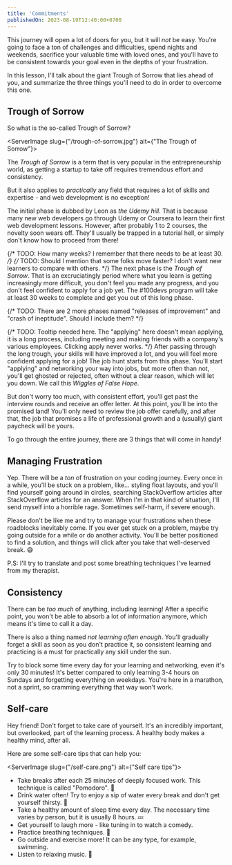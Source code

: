 ```yaml
---
title: 'Commitments'
publishedOn: 2023-08-19T12:40:00+0700
---
```


This journey will open a lot of doors for you, but it will *not* be easy. You're going to face a ton of challenges and difficulties,
spend nights and weekends, sacrifice your valuable time with loved ones, and you'll have to be consistent towards your goal
even in the depths of your frustration.

In this lesson, I'll talk about the giant Trough of Sorrow that lies ahead of you, and summarize the three things you'll need to do in order to
overcome this one.


## Trough of Sorrow
So what is the so-called Trough of Sorrow?

<ServerImage slug={"/trough-of-sorrow.jpg"} alt={"The Trough of Sorrow"}></ServerImage>

The <ColorEmphasis color="#FF6666">*Trough of Sorrow*</ColorEmphasis> is a term that is very popular in the entrepreneurship world, as getting a startup to take off requires tremendous
effort and consistency.

But it also applies to *practically* any field that requires a lot of skills and expertise - and web development is no exception!

The initial phase is dubbed by Leon as *the Udemy hill*. That is because many new web developers go
through Udemy or Coursera to learn their first web development lessons. However, after probably 1 to 2 courses, the novelty soon wears off. They'll usually be trapped in a tutorial hell,
or simply don't know how to proceed from there!

{/* TODO: How many weeks? I remember that there needs to be at least 30. */}
{/* TODO: Should I mention that some folks move faster? I don't want new learners to compare with others. */}
The next phase is the <ColorEmphasis color="#FF6666">*Trough of Sorrow*</ColorEmphasis>. That is an excruciatingly period
where what you learn is getting increasingly more difficult, you don't feel you made any progress, and you don't feel confident
to apply for a job yet. The #100devs program will take at least 30 weeks to complete and get you out of this long phase.

{/* TODO: There are 2 more phases named "releases of improvement" and "crash of ineptitude". Should I include them? */}

{/* TODO: Tooltip needed here. The "applying" here doesn't mean applying, it is a long process, including meeting
and making friends with a company's various employees. Clicking apply never works. */}
After passing through the long trough, your skills will have improved a lot, and you will feel more confident applying
for a job! The job hunt starts from this phase. You'll start "applying" and networking your way into jobs, but more often
than not, you'll get ghosted or rejected, often without a clear reason, which will let you down. We call this
*Wiggles of False Hope*.

But don't worry too much, with consistent effort, you'll get past the interview rounds and receive an offer letter.
At this point, you'll be into <ColorEmphasis>the promised land</ColorEmphasis>! You'll only need to review the job offer
carefully, and after that, the job that promises a life of professional growth and a (usually) giant paycheck will be yours.

To go through the entire journey, there are 3 things that will come in handy!

## Managing Frustration

Yep. There will be a *ton* of frustration on your coding journey. Every once in a while, you'll be stuck on a problem,
like... styling float layouts, and you'll find yourself going around in circles, searching StackOverflow articles after
StackOverflow articles for an answer. When I'm in that kind of situation, I'll send myself into a horrible rage.
Sometimes self-harm, if severe enough.

Please don't be like me and try to manage your frustrations when these roadblocks inevitably come. If you ever get stuck
on a problem, maybe try going outside for a while or do another activity. You'll be better positioned to find a solution,
and things will click after you take that well-deserved break. 😅

P.S: I'll try to translate and post some breathing techniques I've learned from my therapist.

## Consistency

There can be *too much* of anything, including learning! After a specific point, you won't be able to absorb a lot
of information anymore, which means it's time to call it a day.

There is also a thing named *not learning often enough*. You'll gradually forget a skill as soon as you don't practice it,
so consistent learning and practicing is a must for practically any skill under the sun.

Try to block some time every day for your learning and networking, even it's only 30 minutes! It's better compared to only learning 3-4
hours on Sundays and forgetting everything on weekdays. You're here in a marathon, not a sprint, so cramming everything that way won't work.


## Self-care

Hey friend! Don't forget to take care of yourself. It's an incredibly important, but overlooked, part of the learning
process. A healthy body makes a healthy mind, after all.

Here are some self-care tips that can help you:

<ServerImage slug={"/self-care.png"} alt={"Self care tips"}></ServerImage>

- Take breaks after each 25 minutes of deeply focused work. This technique is called "Pomodoro". 🍅
- Drink water often! Try to enjoy a sip of water every break and don't get yourself thirsty. 🥤
- Take a healthy amount of sleep time every day. The necessary time varies by person, but it is usually 8 hours. 💤
- Get yourself to laugh more - like tuning in to watch a comedy.
- Practice breathing techniques. 😤
- Go outside and exercise more! It can be any type, for example, swimming.
- Listen to relaxing music. 🎵

